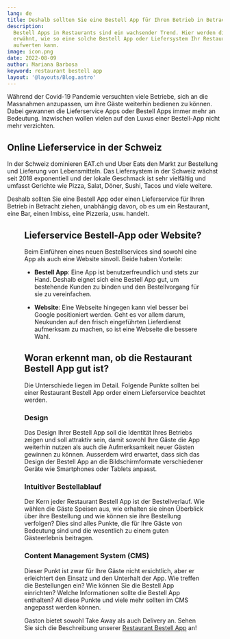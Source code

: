 ```yaml
---
lang: de
title: Deshalb sollten Sie eine Bestell App für Ihren Betrieb in Betracht ziehen
description:
  Bestell Apps in Restaurants sind ein wachsender Trend. Hier werden die Gründe
  erwähnt, wie so eine solche Bestell App oder Liefersystem Ihr Restaurant
  aufwerten kann.
image: icon.png
date: 2022-08-09
author: Mariana Barbosa
keyword: restaurant bestell app
layout: '@layouts/Blog.astro'
---
```



Während der Covid-19 Pandemie versuchten viele Betriebe, sich an die Massnahmen
anzupassen, um ihre Gäste weiterhin bedienen zu können. Dabei gewannen die
Lieferservice Apps oder Bestell Apps immer mehr an Bedeutung. Inzwischen wollen
vielen auf den Luxus einer Bestell-App nicht mehr verzichten.

## Online Lieferservice in der Schweiz

In der Schweiz dominieren EAT.ch und Uber Eats den Markt zur Bestellung und
Lieferung von Lebensmitteln. Das Liefersystem in der Schweiz wächst seit 2018
exponentiell und der lokale Geschmack ist sehr vielfältig und umfasst Gerichte
wie Pizza, Salat, Döner, Sushi, Tacos und viele weitere.

Deshalb sollten Sie eine Bestell App oder einen Lieferservice für Ihren Betrieb
in Betracht ziehen, unabhängig davon, ob es um ein Restaurant, eine Bar, einen
Imbiss, eine Pizzeria, usw. handelt.

<Figure
  src={import('./restaurant-bestell-app.jpg')}
  caption="Gäste wählen ihre Bestellung über die Restaurant Bestell App."
  size="article"
/>

## Lieferservice Bestell-App oder Website?

Beim Einführen eines neuen Bestellservices sind sowohl eine App als auch eine
Website sinvoll. Beide haben Vorteile:

- **Bestell App**: Eine App ist benutzerfreundlich und stets zur Hand. Deshalb
  eignet sich eine Bestell App gut, um bestehende Kunden zu binden und den
  Bestellvorgang für sie zu vereinfachen.

- **Website**: Eine Webseite hingegen kann viel besser bei Google positioniert
  werden. Geht es vor allem darum, Neukunden auf den frisch eingeführten
  Lieferdienst aufmerksam zu machen, so ist eine Webseite die bessere Wahl.

## Woran erkennt man, ob die Restaurant Bestell App gut ist?

Die Unterschiede liegen im Detail. Folgende Punkte sollten bei einer Restaurant
Bestell App order einem Lieferservice beachtet werden.

### Design

Das Design Ihrer Bestell App soll die Identität Ihres Betriebs zeigen und soll
attraktiv sein, damit sowohl Ihre Gäste die App weiterhin nutzen als auch die
Aufmerksamkeit neuer Gästen gewinnen zu können. Ausserdem wird erwartet, dass
sich das Design der Bestell App an die Bildschirmformate verschiedener Geräte
wie Smartphones oder Tablets anpasst.

### Intuitiver Bestellablauf

Der Kern jeder Restaurant Bestell App ist der Bestellverlauf. Wie wählen die
Gäste Speisen aus, wie erhalten sie einen Überblick über ihre Bestellung und wie
können sie ihre Bestellung verfolgen? Dies sind alles Punkte, die für Ihre Gäste
von Bedeutung sind und die wesentlich zu einem guten Gästeerlebnis beitragen.

### Content Management System (CMS)

Dieser Punkt ist zwar für Ihre Gäste nicht ersichtlich, aber er erleichtert den
Einsatz und den Unterhalt der App. Wie treffen die Bestellungen ein? Wie können
Sie die Bestell App einrichten? Welche Informationen sollte die Bestell App
enthalten? All diese Punkte und viele mehr sollten im CMS angepasst werden
können.

Gaston bietet sowohl Take Away als auch Delivery an. Sehen Sie sich die
Beschreibung unserer [Restaurant Bestell App](../../restaurant-bestell-app/) an!
